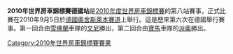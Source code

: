 {{Unreferenced|time=2012-03-19T09:40:39+00:00 }} 

'''2010年世界房車錦標賽德國站'''是[[2010年度世界房車錦標賽|2010年度世界房車錦標賽]]的第八站賽事，正式比賽在2010年9月5日於[[德國|德國]][[奧舍斯萊本賽道|奧舍斯萊本賽道]]上舉行。這是歷來第六次在德國舉行賽事。第一回合由[[雪佛蘭|雪佛蘭]]車隊的[[文尼|文尼]]勝出，第二回合由[[寶馬|寶馬]]車隊的[[派奧|派奧]]勝出。

{{WTCC-stub}}

{{WTCC race
|Name_of_race=世界房車錦標賽德國站
|Year_of_race=2010
|Previous_race_in_season=[[2010年世界房車錦標賽智利站|2010年世界房車錦標賽智利站]]
|Next_race_in_season=[[2010年世界房車錦標賽西班牙站|2010年世界房車錦標賽西班牙站]]
|Previous_year's_race=[[2009年世界房車錦標賽德國站|2009年世界房車錦標賽德國站]]
|Next_year's_race=[[2011年世界房車錦標賽德國站|2011年世界房車錦標賽德國站]]
}}

[[Category:2010年世界房車錦標賽賽果|Category:2010年世界房車錦標賽賽果]]